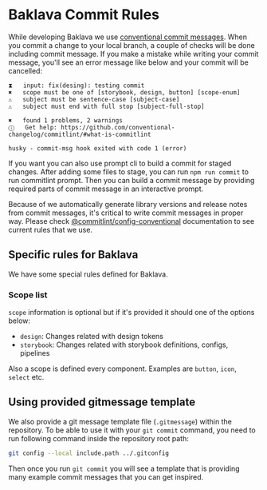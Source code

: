 
<Meta title="Documentation/Contributing Baklava/Commit Rules" />

# Baklava Commit Rules

While developing Baklava we use [conventional commit messages](https://www.conventionalcommits.org/en/v1.0.0/). When you commit a change to your local branch, a couple of checks will be done including commit message. If you make a mistake while writing your commit message, you'll see an error message like below and your commit will be cancelled:

```
⧗   input: fix(desing): testing commit
✖   scope must be one of [storybook, design, button] [scope-enum]
⚠   subject must be sentence-case [subject-case]
⚠   subject must end with full stop [subject-full-stop]

✖   found 1 problems, 2 warnings
ⓘ   Get help: https://github.com/conventional-changelog/commitlint/#what-is-commitlint

husky - commit-msg hook exited with code 1 (error)
```

If you want you can also use prompt cli to build a commit for staged changes. After adding some files to stage, you can run `npm run commit` to run commitlint prompt. Then you can build a commit message by providing required parts of commit message in an interactive prompt.

Because of we automatically generate library versions and release notes from commit messages, it's critical to write commit messages in proper way. Please check [@commitlint/config-conventional](https://github.com/conventional-changelog/commitlint/tree/master/%40commitlint/config-conventional#subject-full-stop) documentation to see current rules that we use.

## Specific rules for Baklava

We have some special rules defined for Baklava.

### Scope list

`scope` information is optional but if it's provided it should one of the options below:

* `design`: Changes related with design tokens
* `storybook`: Changes related with storybook definitions, configs, pipelines

Also a scope is defined every component. Examples are `button`, `icon`, `select` etc.

## Using provided gitmessage template

We also provide a git message template file (`.gitmessage`) within the repository. To be able to use it with your `git commit` command, you need to run following command inside the repository root path:

```bash
git config --local include.path ../.gitconfig
```

Then once you run `git commit` you will see a template that is providing many example commit messages that you can get inspired.
